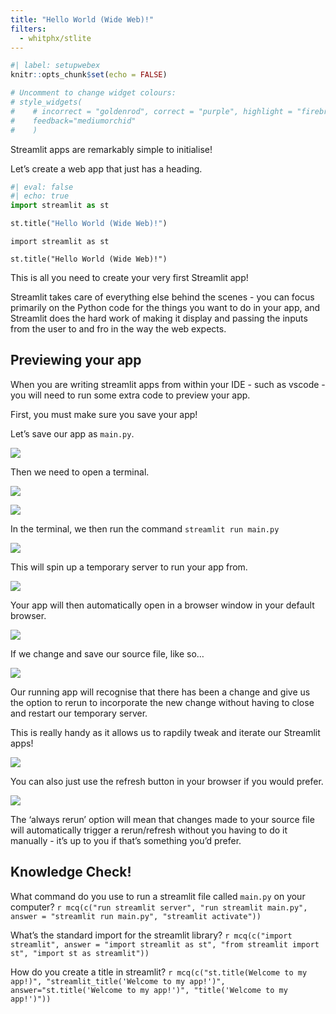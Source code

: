 ```yaml
---
title: "Hello World (Wide Web)!"
filters:
  - whitphx/stlite
---
```


```r
#| label: setupwebex
knitr::opts_chunk$set(echo = FALSE)

# Uncomment to change widget colours:
# style_widgets(
#    # incorrect = "goldenrod", correct = "purple", highlight = "firebrick",
#    feedback="mediumorchid"
#    )
```

Streamlit apps are remarkably simple to initialise!

Let's create a web app that just has a heading.

```python
#| eval: false
#| echo: true
import streamlit as st

st.title("Hello World (Wide Web)!")
```

```stlite-python
import streamlit as st

st.title("Hello World (Wide Web)!")
```

This is all you need to create your very first Streamlit app!

Streamlit takes care of everything else behind the scenes - you can focus primarily on the Python code for the things you want to do in your app, and Streamlit does the hard work of making it display and passing the inputs from the user to and fro in the way the web expects.

## Previewing your app

When you are writing streamlit apps from within your IDE - such as vscode - you will need to run some extra code to preview your app.

First, you must make sure you save your app!

Let's save our app as `main.py`.

![](assets/2024-08-09-15-03-25.png)

Then we need to open a terminal.

![](assets/2024-08-09-14-55-13.png)

![](assets/2024-08-09-14-55-53.png)

In the terminal, we then run the command `streamlit run main.py`

![](assets/2024-08-09-15-04-01.png)

This will spin up a temporary server to run your app from.

![](assets/2024-08-09-15-04-43.png)

Your app will then automatically open in a browser window in your default browser.

![](assets/2024-08-09-15-05-10.png)

If we change and save our source file, like so...

![](assets/2024-08-09-15-06-40.png)

Our running app will recognise that there has been a change and give us the option to rerun to incorporate the new change without having to close and restart our temporary server.

This is really handy as it allows us to rapdily tweak and iterate our Streamlit apps!

![](assets/2024-08-09-15-07-34.png)

You can also just use the refresh button in your browser if you would prefer.

![](assets/2024-08-09-15-08-02.png)

The 'always rerun' option will mean that changes made to your source file will automatically trigger a rerun/refresh without you having to do it manually - it's up to you if that's something you'd prefer.


## Knowledge Check!

What command do you use to run a streamlit file called `main.py` on your computer?
`r mcq(c("run streamlit server", "run streamlit main.py", answer = "streamlit run main.py", "streamlit activate"))`

What's the standard import for the streamlit library?
`r mcq(c("import streamlit", answer = "import streamlit as st", "from streamlit import st", "import st as streamlit"))`

How do you create a title in streamlit?
`r mcq(c("st.title(Welcome to my app!)", "streamlit_title('Welcome to my app!')", answer="st.title('Welcome to my app!')", "title('Welcome to my app!')"))`
